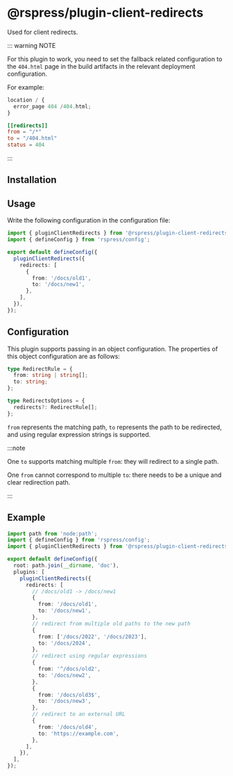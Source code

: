 # @rspress/plugin-client-redirects


<SourceCode href="https://github.com/web-infra-dev/rspress/tree/main/packages/plugin-client-redirects" />

Used for client redirects.

::: warning NOTE

For this plugin to work, you need to set the fallback related configuration to the `404.html` page in the build artifacts in the relevant deployment configuration.

For example:

```js title="nginx"
location / {
  error_page 404 /404.html;
}
```

```toml title="netlify.toml"
[[redirects]]
from = "/*"
to = "/404.html"
status = 404
```

:::

## Installation

<PackageManagerTabs command="add @rspress/plugin-client-redirects -D" />

## Usage

Write the following configuration in the configuration file:

```ts title="rspress.config.ts"
import { pluginClientRedirects } from '@rspress/plugin-client-redirects';
import { defineConfig } from 'rspress/config';

export default defineConfig({
  pluginClientRedirects({
    redirects: [
      {
        from: '/docs/old1',
        to: '/docs/new1',
      },
    ],
  }),
});
```

## Configuration

This plugin supports passing in an object configuration. The properties of this object configuration are as follows:

```ts
type RedirectRule = {
  from: string | string[];
  to: string;
};

type RedirectsOptions = {
  redirects?: RedirectRule[];
};
```

`from` represents the matching path, `to` represents the path to be redirected, and using regular expression strings is supported.

:::note

One `to` supports matching multiple `from`: they will redirect to a single path.

One `from` cannot correspond to multiple `to`: there needs to be a unique and clear redirection path.

:::

## Example

```ts
import path from 'node:path';
import { defineConfig } from 'rspress/config';
import { pluginClientRedirects } from '@rspress/plugin-client-redirects';

export default defineConfig({
  root: path.join(__dirname, 'doc'),
  plugins: [
    pluginClientRedirects({
      redirects: [
        // /docs/old1 -> /docs/new1
        {
          from: '/docs/old1',
          to: '/docs/new1',
        },
        // redirect from multiple old paths to the new path
        {
          from: ['/docs/2022', '/docs/2023'],
          to: '/docs/2024',
        },
        // redirect using regular expressions
        {
          from: '^/docs/old2',
          to: '/docs/new2',
        },
        {
          from: '/docs/old3$',
          to: '/docs/new3',
        },
        // redirect to an external URL
        {
          from: '/docs/old4',
          to: 'https://example.com',
        },
      ],
    }),
  ],
});
```
